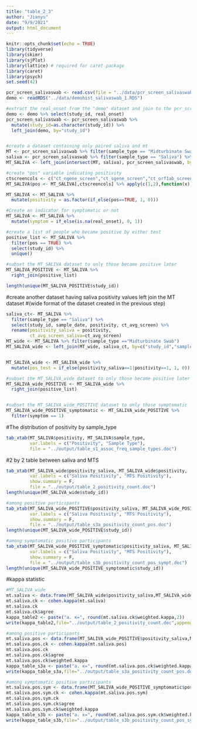 ```yaml
---
title: "table_2_3"
author: "Jianyu"
date: "9/9/2021"
output: html_document
---
```


```r
knitr::opts_chunk$set(echo = TRUE)
library(tidyverse)
library(skimr)
library(sjPlot)
library(lattice) # required for caret package
library(caret) 
library(psych)
set.seed(42)
```


```r
pcr_screen_salivaswab <- read.csv(file = "../data/pcr_screen_salivaswab_1.csv")
demo <- readRDS("../data/demohist_salivaswab_1.RDS")

#extract the real_onset from the "demo" dataset and join to the pcr_screen_salivaswab
demo <- demo %>% select(study_id, real_onset)
pcr_screen_salivaswab <- pcr_screen_salivaswab %>% 
  mutate(study_id=as.character(study_id)) %>% 
  left_join(demo, by="study_id")


#create a dataset containing only paired saliva and mt
MT <- pcr_screen_salivaswab %>% filter(sample_type == "Midturbinate Swab") %>% select(study_id, sample_date)
saliva <- pcr_screen_salivaswab %>% filter(sample_type == "Saliva") %>% select(study_id, sample_date)
MT_SALIVA <- left_join(intersect(MT, saliva), pcr_screen_salivaswab, by=c("study_id","sample_date"))  %>% filter(sample_type %in% c("Saliva","Midturbinate Swab"))

#create "pos" variable indicating positivity
ctscreencols <- c("ct_ngene_screen","ct_sgene_screen","ct_orf1ab_screen")
MT_SALIVA$pos <- MT_SALIVA[,ctscreencols] %>% apply(c(1,2),function(x) {x<40}) %>% apply(1,function(x) {sum(x)>=2})

MT_SALIVA <- MT_SALIVA %>% 
  mutate(positivity = as.factor(if_else(pos==TRUE, 1, 0)))

#Create an indicator for symptomatic or not
MT_SALIVA <- MT_SALIVA %>% 
  mutate(symptom = if_else(is.na(real_onset), 0, 1))

#create a list of people who became positive by either test
positive_list <- MT_SALIVA %>% 
  filter(pos == TRUE) %>% 
  select(study_id) %>% 
  unique()

#subset the MT_SALIVA dataset to only those became positive later
MT_SALIVA_POSITIVE <- MT_SALIVA %>% 
  right_join(positive_list)

length(unique(MT_SALIVA_POSITIVE$study_id))

```

#create another dataset having saliva positivity values left join the MT dataset
#(wide format of the dataset created in the previous step)
```r
saliva_ct<- MT_SALIVA %>% 
  filter(sample_type == "Saliva") %>% 
  select(study_id, sample_date, positivity, ct_avg_screen) %>% 
  rename(positivity_saliva = positivity, 
         ct_avg_screen_saliva=ct_avg_screen)
MT_wide <- MT_SALIVA %>% filter(sample_type =="Midturbinate Swab")
MT_SALIVA_wide <- left_join(MT_wide, saliva_ct, by=c("study_id","sample_date"))


MT_SALIVA_wide <- MT_SALIVA_wide %>% 
  mutate(pos_test = if_else(positivity_saliva==1|positivity==1, 1, 0))

#subset the MT_SALIVA_wide dataset to only those became positive later
MT_SALIVA_wide_POSITIVE <- MT_SALIVA_wide %>% 
  right_join(positive_list)


#subset the MT_SALIVA_wide_POSITIVE dataset to only those symptomatic
MT_SALIVA_wide_POSITIVE_symptomatic <- MT_SALIVA_wide_POSITIVE %>% 
  filter(symptom == 1)

```


#The distribution of positivity by sample_type
```r
tab_xtab(MT_SALIVA$positivity, MT_SALIVA$sample_type,
         var.labels = c("Positivity", "Sample Type"),
         file = "../output/table_s1_assoc_freq_sample_types.doc")
```

#2 by 2 table between saliva and MTS
```r
tab_xtab(MT_SALIVA_wide$positivity_saliva, MT_SALIVA_wide$positivity,
         var.labels = c("Saliva Positivity", "MTS Positivity"),
         show.summary = F,
         file = "../output/table_2_positivity_count.doc")
length(unique(MT_SALIVA_wide$study_id))

#among positive participants
tab_xtab(MT_SALIVA_wide_POSITIVE$positivity_saliva, MT_SALIVA_wide_POSITIVE$positivity,
         var.labels = c("Saliva Positivity", "MTS Positivity"),
         show.summary = F,
         file = "../output/table_s3a_positivity_count_pos.doc")
length(unique(MT_SALIVA_wide_POSITIVE$study_id))

#among symptomatic positive participants
tab_xtab(MT_SALIVA_wide_POSITIVE_symptomatic$positivity_saliva, MT_SALIVA_wide_POSITIVE_symptomatic$positivity,
         var.labels = c("Saliva Positivity", "MTS Positivity"),
         show.summary = F,
         file = "../output/table_s3b_positivity_count_pos_sympt.doc")
length(unique(MT_SALIVA_wide_POSITIVE_symptomatic$study_id))
```

#kappa statistic
```r
#MT_SALIVA_wide
mt.saliva <- data.frame(MT_SALIVA_wide$positivity_saliva,MT_SALIVA_wide$positivity)
mt.saliva.ck <- cohen.kappa(mt.saliva)
mt.saliva.ck
mt.saliva.ck$agree
kappa_table2 <- paste("a. κ=", round(mt.saliva.ck$weighted.kappa,2))
write(kappa_table2,file="../output/table_2_positivity_count.doc",append=TRUE)

#among positive participants
mt.saliva.pos <- data.frame(MT_SALIVA_wide_POSITIVE$positivity_saliva,MT_SALIVA_wide_POSITIVE$positivity)
mt.saliva.pos.ck <- cohen.kappa(mt.saliva.pos)
mt.saliva.pos.ck
mt.saliva.pos.ck$agree
mt.saliva.pos.ck$weighted.kappa
kappa_table_s3a <- paste("a. κ=", round(mt.saliva.pos.ck$weighted.kappa,2))
write(kappa_table_s3a,file="../output/table_s3a_positivity_count_pos.doc",append=TRUE)

#among symptomatic positive participants
mt.saliva.pos.sym <- data.frame(MT_SALIVA_wide_POSITIVE_symptomatic$positivity_saliva,MT_SALIVA_wide_POSITIVE_symptomatic$positivity)
mt.saliva.pos.sym.ck <- cohen.kappa(mt.saliva.pos.sym)
mt.saliva.pos.sym.ck
mt.saliva.pos.sym.ck$agree
mt.saliva.pos.sym.ck$weighted.kappa
kappa_table_s3b <- paste("a. κ=", round(mt.saliva.pos.sym.ck$weighted.kappa,2))
write(kappa_table_s3b,file="../output/table_s3b_positivity_count_pos_sympt.doc",append=TRUE)
```

